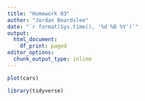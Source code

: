 ```yaml
---
title: "Homework 03"
author: "Jordan Beardslee"
date: "`r format(Sys.time(), '%d %B %Y')`"
output:
  html_document:
    df_print: paged
editor_options:
  chunk_output_type: inline
---
```


```r
plot(cars)
```


```r
library(tidyverse)
```

